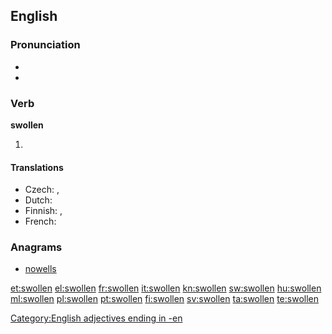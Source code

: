 ==English==

===Pronunciation===
* {{IPA|/ˈswɒlən/}}
* {{rhymes|əʊlən}}

===Verb===
'''swollen'''

# {{past participle of| to [[swell]]}}

====Translations====
* Czech: {{t-|cs|oteklý|m}}, {{t|cs|zvětšený|m}}
* Dutch: {{t-|nl|gezwollen}}
* Finnish: {{t-|fi|turvoksissa}}, {{t|fi|turvonnut}}
* French: {{t+|fr|gonflé}}

===Anagrams===
* [[nowells#English|nowells]]

[[Category:English adjectives ending in -en]]

[[et:swollen]]
[[el:swollen]]
[[fr:swollen]]
[[it:swollen]]
[[kn:swollen]]
[[sw:swollen]]
[[hu:swollen]]
[[ml:swollen]]
[[pl:swollen]]
[[pt:swollen]]
[[fi:swollen]]
[[sv:swollen]]
[[ta:swollen]]
[[te:swollen]]